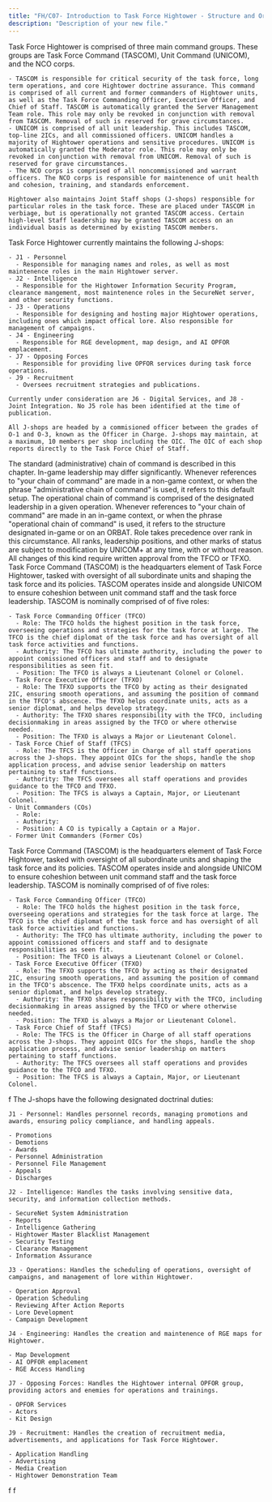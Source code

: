 ```yaml
---
title: "FH/C07- Introduction to Task Force Hightower - Structure and Organization"
description: "Description of your new file."
---
```


<AccordionGroup>
  <Accordion title="FH/GB-39 - Command Groups" icon="book" iconType="solid">
    Task Force Hightower is comprised of three main command groups. These groups are Task Force Command (TASCOM), Unit Command (UNICOM), and the NCO corps.

    - TASCOM is responsible for critical security of the task force, long term operations, and core Hightower doctrine assurance. This command is comprised of all current and former commanders of Hightower units, as well as the Task Force Commanding Officer, Executive Officer, and Chief of Staff. TASCOM is automatically granted the Server Management Team role. This role may only be revoked in conjunction with removal from TASCOM. Removal of such is reserved for grave circumstances.
    - UNICOM is comprised of all unit leadership. This includes TASCOM, top-line 2ICs, and all commissioned officers. UNICOM handles a majority of Hightower operations and sensitive procedures. UNICOM is automatically granted the Moderator role. This role may only be revoked in conjunction with removal from UNICOM. Removal of such is reserved for grave circumstances.
    - The NCO corps is comprised of all noncommissioned and warrant officers. The NCO corps is responsible for maintenence of unit health and cohesion, training, and standards enforcement.

    Hightower also maintains Joint Staff shops (J-shops) responsible for particular roles in the task force. These are placed under TASCOM in verbiage, but is operationally not granted TASCOM access. Certain high-level Staff leadership may be granted TASCOM access on an individual basis as determined by existing TASCOM members.
  </Accordion>
  <Accordion title="FH/GB-40 - J-shops" icon="book" iconType="solid">
    Task Force Hightower currently maintains the following J-shops:

    - J1 - Personnel
      - Responsible for managing names and roles, as well as most maintenence roles in the main Hightower server.
    - J2 - Intelligence
      - Responsible for the Hightower Information Security Program, clearance mangement, most maintenence roles in the SecureNet server, and other security functions.
    - J3 - Operations
      - Responsible for designing and hosting major Hightower operations, including ones which impact offical lore. Also responsible for management of campaigns.
    - J4 - Engineering
      - Responsible for RGE development, map design, and AI OPFOR emplacement.
    - J7 - Opposing Forces
      - Responsible for providing live OPFOR services during task force operations.
    - J9 - Recruitment
      - Oversees recruitment strategies and publications.

    Currently under consideration are J6 - Digital Services, and J8 - Joint Integration. No J5 role has been identified at the time of publication.

    All J-shops are headed by a commisioned officer between the grades of O-1 and O-3, known as the Officer in Charge. J-shops may maintain, at a maximum, 10 members per shop including the OIC. The OIC of each shop reports directly to the Task Force Chief of Staff.
  </Accordion>
</AccordionGroup>

<AccordionGroup>
  <Accordion title="FH/GB-41 - Administrative Control (ADCON)" icon="book" iconType="solid">
    The standard (administrative) chain of command is described in this chapter. In-game leadership may differ significantly. Whenever references to "your chain of command" are made in a non-game context, or when the phrase "administrative chain of command" is used, it refers to this default setup.
  </Accordion>
  <Accordion title="FH/GB-42 - Operational Control (OPCON)" icon="book" iconType="solid">
    The operational chain of command is comprised of the designated leadership in a given operation. Whenever references to "your chain of command" are made in an in-game context, or when the phrase "operational chain of command" is used, it refers to the structure designated in-game or on an ORBAT. Role takes precedence over rank in this circumstance.
  </Accordion>
  <Accordion title="FH/PB-43 - Position Modification" icon="gavel" iconType="solid">
    All ranks, leadership positions, and other marks of status are subject to modification by UNICOM+ at any time, with or without reason. All changes of this kind require written approval from the TFCO or TFXO.
  </Accordion>
</AccordionGroup>

<AccordionGroup>
  <Accordion title="FH/PB-44 - Task Force Command (TASCOM)" icon="gavel" iconType="solid">
    Task Force Command (TASCOM) is the headquarters element of Task Force Hightower, tasked with oversight of all subordinate units and shaping the task force and its policies. TASCOM operates inside and alongside UNICOM to ensure coheshion between unit command staff and the task force leadership. TASCOM is nominally comprised of of five roles:

    - Task Force Commanding Officer (TFCO)
      - Role: The TFCO holds the highest position in the task force, overseeing operations and strategies for the task force at large. The TFCO is the chief diplomat of the task force and has oversight of all task force activities and functions.
      - Authority: The TFCO has ultimate authority, including the power to appoint comissioned officers and staff and to designate responsibilities as seen fit.
      - Position: The TFCO is always a Lieutenant Colonel or Colonel.
    - Task Force Executive Officer (TFXO)
      - Role: The TFXO supports the TFCO by acting as their designated 2IC, ensuring smooth operations, and assuming the position of command in the TFCO's abscence. The TFXO helps coordinate units, acts as a senior diplomat, and helps develop strategy.
      - Authority: The TFXO shares responsibility with the TFCO, including decisionmaking in areas assigned by the TFCO or where otherwise needed.
      - Position: The TFXO is always a Major or Lieutenant Colonel.
    - Task Force Chief of Staff (TFCS)
      - Role: The TFCS is the Officer in Charge of all staff operations across the J-shops. They appoint OICs for the shops, handle the shop application process, and advise senior leadership on matters pertaining to staff functions.
      - Authority: The TFCS oversees all staff operations and provides guidance to the TFCO and TFXO. 
      - Position: The TFCS is always a Captain, Major, or Lieutenant Colonel.
    - Unit Commanders (COs)
      - Role: 
      - Authority: 
      - Position: A CO is typically a Captain or a Major.
    - Former Unit Commanders (Former COs)
  </Accordion>
  <Accordion title="FH/PB-45 - J-shop Responsibilities" icon="gavel" iconType="solid">
    Task Force Command (TASCOM) is the headquarters element of Task Force Hightower, tasked with oversight of all subordinate units and shaping the task force and its policies. TASCOM operates inside and alongside UNICOM to ensure coheshion between unit command staff and the task force leadership. TASCOM is nominally comprised of of five roles:

    - Task Force Commanding Officer (TFCO)
      - Role: The TFCO holds the highest position in the task force, overseeing operations and strategies for the task force at large. The TFCO is the chief diplomat of the task force and has oversight of all task force activities and functions.
      - Authority: The TFCO has ultimate authority, including the power to appoint comissioned officers and staff and to designate responsibilities as seen fit.
      - Position: The TFCO is always a Lieutenant Colonel or Colonel.
    - Task Force Executive Officer (TFXO)
      - Role: The TFXO supports the TFCO by acting as their designated 2IC, ensuring smooth operations, and assuming the position of command in the TFCO's abscence. The TFXO helps coordinate units, acts as a senior diplomat, and helps develop strategy.
      - Authority: The TFXO shares responsibility with the TFCO, including decisionmaking in areas assigned by the TFCO or where otherwise needed.
      - Position: The TFXO is always a Major or Lieutenant Colonel.
    - Task Force Chief of Staff (TFCS)
      - Role: The TFCS is the Officer in Charge of all staff operations across the J-shops. They appoint OICs for the shops, handle the shop application process, and advise senior leadership on matters pertaining to staff functions.
      - Authority: The TFCS oversees all staff operations and provides guidance to the TFCO and TFXO. 
      - Position: The TFCS is always a Captain, Major, or Lieutenant Colonel.
  </Accordion>
  <Accordion title="New Accordion">
    f
  </Accordion>
  <Accordion title="New Accordion">
    The J-shops have the following designated doctrinal duties:

    J1 - Personnel: Handles personnel records, managing promotions and awards, ensuring policy compliance, and handling appeals.

    - Promotions
    - Demotions
    - Awards
    - Personnel Administration
    - Personnel File Management
    - Appeals
    - Discharges

    J2 - Intelligence: Handles the tasks involving sensitive data, security, and information collection methods.

    - SecureNet System Administration
    - Reports
    - Intelligence Gathering
    - Hightower Master Blacklist Management
    - Security Testing
    - Clearance Management
    - Information Assurance

    J3 - Operations: Handles the scheduling of operations, oversight of campaigns, and management of lore within Hightower.

    - Operation Approval
    - Operation Scheduling
    - Reviewing After Action Reports
    - Lore Development
    - Campaign Development

    J4 - Engineering: Handles the creation and maintenence of RGE maps for Hightower.

    - Map Development
    - AI OPFOR emplacement
    - RGE Access Handling

    J7 - Opposing Forces: Handles the Hightower internal OPFOR group, providing actors and enemies for operations and trainings.

    - OPFOR Services
    - Actors
    - Kit Design

    J9 - Recruitment: Handles the creation of recruitment media, advertisements, and applications for Task Force Hightower.

    - Application Handling
    - Advertising
    - Media Creation
    - Hightower Demonstration Team
  </Accordion>
</AccordionGroup>

<AccordionGroup>
  <Accordion title="New Accordion" icon="sparkles">
    f
  </Accordion>
  <Accordion title="New Accordion" icon="sparkles">
    f
  </Accordion>
</AccordionGroup>